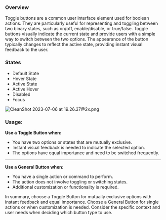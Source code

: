 

<Meta of={ToggleButtonStories} />


### Overview

Toggle buttons are a common user interface element used for boolean actions. They are particularly useful for representing and toggling between two binary states, such as on/off, enable/disable, or true/false. Toggle buttons visually indicate the current state and provide users with a simple way to switch between the two options. The appearance of the button typically changes to reflect the active state, providing instant visual feedback to the user.

### States

- Default State
- Hover State
- Active State
- Active Hover
- Disabled
- Focus

![CleanShot 2023-07-06 at 19.26.37@2x.png](https://s3-us-west-2.amazonaws.com/secure.notion-static.com/66d8c9d7-421b-4294-86ed-1a9a4dd4401e/CleanShot_2023-07-06_at_19.26.372x.png)

### Usage:

**Use a Toggle Button when:**

- You have two options or states that are mutually exclusive.
- Instant visual feedback is needed to indicate the selected option.
- The options have equal importance and need to be switched frequently.

---

**Use a General Button when:**

- You have a single action or command to perform.
- The action does not involve toggling or switching states.
- Additional customization or functionality is required.

In summary, choose a Toggle Button for mutually exclusive options with instant feedback and equal importance. Choose a General Button for single actions or when customization is needed. Consider the specific context and user needs when deciding which button type to use.
